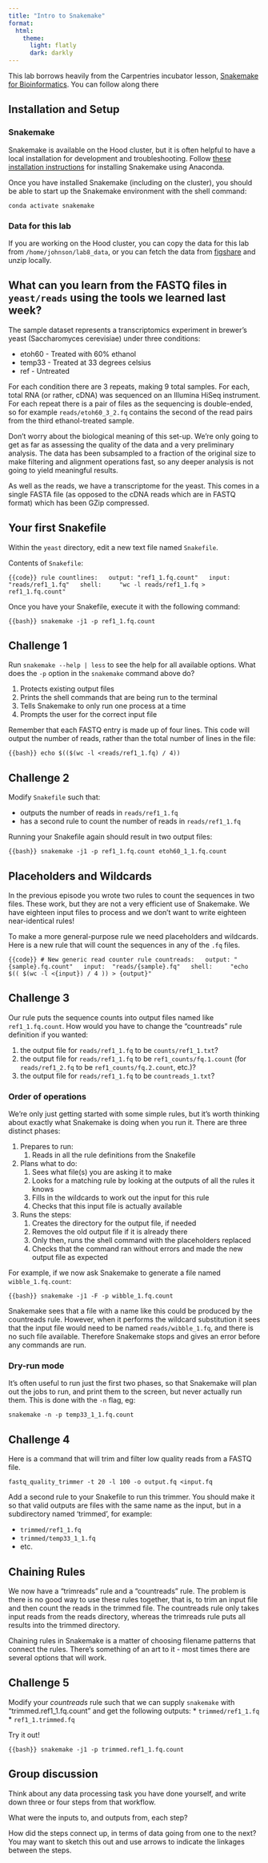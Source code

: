 ```yaml
---
title: "Intro to Snakemake"
format: 
  html:
    theme: 
      light: flatly
      dark: darkly
---
```


This lab borrows heavily from the Carpentries incubator lesson, [Snakemake for Bioinformatics](https://carpentries-incubator.github.io/snakemake-novice-bioinformatics/). You can follow along there

## Installation and Setup

### Snakemake

Snakemake is available on the Hood cluster, but it is often helpful to have a local installation for development and troubleshooting. Follow [these installation instructions](https://snakemake.readthedocs.io/en/stable/getting_started/installation.html) for installing Snakemake using Anaconda.

Once you have installed Snakemake (including on the cluster), you should be able to start up the Snakemake environment with the shell command:

`conda activate snakemake`

### Data for this lab

If you are working on the Hood cluster, you can copy the data for this lab from `/home/johnson/lab8_data`, or you can fetch the data from [figshare](https://ndownloader.figshare.com/files/35058796) and unzip locally.

::: {.callout-note collapse="true"}
## What can you learn from the FASTQ files in `yeast/reads` using the tools we learned last week?

The sample dataset represents a transcriptomics experiment in brewer's yeast (Saccharomyces cerevisiae) under three conditions:

-   etoh60 - Treated with 60% ethanol
-   temp33 - Treated at 33 degrees celsius
-   ref - Untreated

For each condition there are 3 repeats, making 9 total samples. For each, total RNA (or rather, cDNA) was sequenced on an Illumina HiSeq instrument. For each repeat there is a pair of files as the sequencing is double-ended, so for example `reads/etoh60_3_2.fq` contains the second of the read pairs from the third ethanol-treated sample.

Don't worry about the biological meaning of this set-up. We're only going to get as far as assessing the quality of the data and a very preliminary analysis. The data has been subsampled to a fraction of the original size to make filtering and alignment operations fast, so any deeper analysis is not going to yield meaningful results.

As well as the reads, we have a transcriptome for the yeast. This comes in a single FASTA file (as opposed to the cDNA reads which are in FASTQ format) which has been GZip compressed.
:::

## Your first Snakefile <!-- https://carpentries-incubator.github.io/snakemake-novice-bioinformatics/01-introduction/index.html -->

Within the `yeast` directory, edit a new text file named `Snakefile`.

Contents of `Snakefile`:

```{{code}}
rule countlines:
  output: "ref1_1.fq.count"
  input:  "reads/ref1_1.fq"
  shell:
    "wc -l reads/ref1_1.fq > ref1_1.fq.count"
```

Once you have your Snakefile, execute it with the following command:

``` {{bash}}
snakemake -j1 -p ref1_1.fq.count
```

::: callout-note
## Challenge 1

Run `snakemake --help | less` to see the help for all available options. What does the `-p` option in the `snakemake` command above do?

1.  Protects existing output files
2.  Prints the shell commands that are being run to the terminal
3.  Tells Snakemake to only run one process at a time
4.  Prompts the user for the correct input file
:::

Remember that each FASTQ entry is made up of four lines. This code will output the number of reads, rather than the total number of lines in the file:

``` {{bash}}
echo $(($(wc -l <reads/ref1_1.fq) / 4))
```

::: callout-note
## Challenge 2

Modify `Snakefile` such that:

-   outputs the number of reads in `reads/ref1_1.fq`
-   has a second rule to count the number of reads in `reads/ref1_1.fq`
:::

Running your Snakefile again should result in two output files:

``` {{bash}}
snakemake -j1 -p ref1_1.fq.count etoh60_1_1.fq.count
```

## Placeholders and Wildcards <!-- https://carpentries-incubator.github.io/snakemake-novice-bioinformatics/02-placeholders/index.html -->

In the previous episode you wrote two rules to count the sequences in two files. These work, but they are not a very efficient use of Snakemake. We have eighteen input files to process and we don't want to write eighteen near-identical rules!

To make a more general-purpose rule we need placeholders and wildcards. Here is a new rule that will count the sequences in any of the `.fq` files.

```{{code}}
# New generic read counter
rule countreads:
  output: "{sample}.fq.count"
  input:  "reads/{sample}.fq"
  shell:
    "echo $(( $(wc -l <{input}) / 4 )) > {output}"
```

::: callout-note
## Challenge 3

Our rule puts the sequence counts into output files named like `ref1_1.fq.count`. How would you have to change the "countreads" rule definition if you wanted:

1.  the output file for `reads/ref1_1.fq` to be `counts/ref1_1.txt`?
2.  the output file for `reads/ref1_1.fq` to be `ref1_counts/fq.1.count` (for `reads/ref1_2.fq` to be `ref1_counts/fq.2.count`, etc.)?
3.  the output file for `reads/ref1_1.fq` to be `countreads_1.txt`?
:::

### Order of operations

We're only just getting started with some simple rules, but it's worth thinking about exactly what Snakemake is doing when you run it. There are three distinct phases:

1.  Prepares to run:
    1.  Reads in all the rule definitions from the Snakefile
2.  Plans what to do:
    1.  Sees what file(s) you are asking it to make
    2.  Looks for a matching rule by looking at the outputs of all the rules it knows
    3.  Fills in the wildcards to work out the input for this rule
    4.  Checks that this input file is actually available
3.  Runs the steps:
    1.  Creates the directory for the output file, if needed
    2.  Removes the old output file if it is already there
    3.  Only then, runs the shell command with the placeholders replaced
    4.  Checks that the command ran without errors and made the new output file as expected

For example, if we now ask Snakemake to generate a file named `wibble_1.fq.count`:

``` {{bash}}
snakemake -j1 -F -p wibble_1.fq.count
```

Snakemake sees that a file with a name like this could be produced by the countreads rule. However, when it performs the wildcard substitution it sees that the input file would need to be named `reads/wibble_1.fq`, and there is no such file available. Therefore Snakemake stops and gives an error before any commands are run.

### Dry-run mode

It's often useful to run just the first two phases, so that Snakemake will plan out the jobs to run, and print them to the screen, but never actually run them. This is done with the `-n` flag, eg:

`snakemake -n -p temp33_1_1.fq.count`

::: callout-note
## Challenge 4

Here is a command that will trim and filter low quality reads from a FASTQ file.

`fastq_quality_trimmer -t 20 -l 100 -o output.fq <input.fq`

Add a second rule to your Snakefile to run this trimmer. You should make it so that valid outputs are files with the same name as the input, but in a subdirectory named 'trimmed', for example:

-   `trimmed/ref1_1.fq`
-   `trimmed/temp33_1_1.fq`
-   etc.
:::

## Chaining Rules <!-- https://carpentries-incubator.github.io/snakemake-novice-bioinformatics/03-chaining_rules/index.html -->

We now have a "trimreads" rule and a "countreads" rule. The problem is there is no good way to use these rules together, that is, to trim an input file and then count the reads in the trimmed file. The countreads rule only takes input reads from the reads directory, whereas the trimreads rule puts all results into the trimmed directory.

Chaining rules in Snakemake is a matter of choosing filename patterns that connect the rules. There's something of an art to it - most times there are several options that will work.

::: callout-note
## Challenge 5

Modify your *countreads* rule such that we can supply `snakemake` with "trimmed.ref1_1.fq.count" and get the following outputs: \* `trimmed/ref1_1.fq` \* `ref1_1.trimmed.fq`
:::

Try it out!

``` {{bash}}
snakemake -j1 -p trimmed.ref1_1.fq.count
```

<!-- go through example and have the class break into groups to discuss their own pipeline -->

::: callout-note
## Group discussion

Think about any data processing task you have done yourself, and write down three or four steps from that workflow.

What were the inputs to, and outputs from, each step?

How did the steps connect up, in terms of data going from one to the next? You may want to sketch this out and use arrows to indicate the linkages between the steps.
:::

